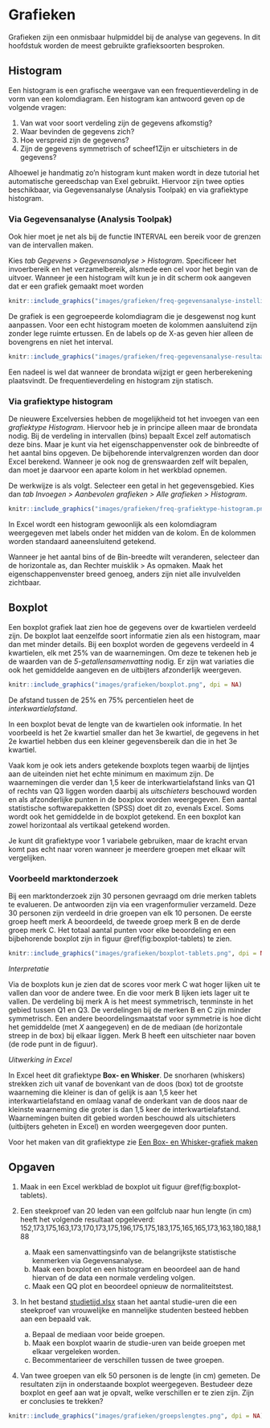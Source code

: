 # Grafieken {#grafieken}

:::{.chapterintro}
Grafieken zijn een onmisbaar hulpmiddel bij de analyse van gegevens. In dit hoofdstuk worden de meest gebruikte grafieksoorten besproken.
:::

## Histogram {#graf-histogram}

Een histogram is een grafische weergave van een frequentieverdeling in de vorm van een kolomdiagram. Een histogram kan antwoord geven op de volgende vragen:

1. Van wat voor soort verdeling zijn de gegevens afkomstig?
1. Waar bevinden de gegevens zich?
1. Hoe verspreid zijn de gegevens?
1. Zijn de gegevens symmetrisch of scheef1Zijn er uitschieters in de gegevens?

Alhoewel je handmatig zo'n histogram kunt maken wordt in deze tutorial het automatische gereedschap van Exel gebruikt. Hiervoor zijn twee opties beschikbaar, via Gegevensanalyse (Analysis Toolpak) en via grafiektype histogram.

### Via Gegevensanalyse (Analysis Toolpak) {.unnumbered}

Ook hier moet je net als bij de functie INTERVAL een bereik voor de grenzen van de intervallen maken.

Kies *tab Gegevens > Gegevensanalyse > Histogram*. Specificeer het invoerbereik en het verzamelbereik, alsmede een cel voor het begin van de uitvoer. Wanneer je een histogram wilt kun je in dit scherm ook aangeven dat er een grafiek gemaakt moet worden

```r
knitr::include_graphics("images/grafieken/freq-gegevensanalyse-instelling.png", dpi = NA)
```

De grafiek is een gegroepeerde kolomdiagram die je desgewenst nog kunt aanpassen. Voor een echt histogram moeten de kolommen aansluitend zijn zonder lege ruimte ertussen. En de labels op de X-as geven hier alleen de bovengrens en niet het interval.

```r
knitr::include_graphics("images/grafieken/freq-gegevensanalyse-resultaat.png", dpi = NA)
```

Een nadeel is wel dat wanneer de brondata wijzigt er geen herberekening plaatsvindt. De frequentieverdeling en histogram zijn statisch.

### Via grafiektype histogram {.unnumbered}

De nieuwere Excelversies hebben de mogelijkheid tot het invoegen van een *grafiektype Histogram*. Hiervoor heb je in principe alleen maar de brondata nodig. Bij de verdeling in intervallen (bins) bepaalt Excel zelf automatisch deze bins. Maar je kunt via het eigenschappenvenster ook de binbreedte of het aantal bins opgeven. De bijbehorende intervalgrenzen worden dan door Excel berekend. Wanneer je ook nog de grenswaarden zelf wilt bepalen, dan moet je daarvoor een aparte kolom in het werkblad opnemen.

De werkwijze is als volgt. Selecteer een getal in het gegevensgebied. Kies dan *tab Invoegen > Aanbevolen grafieken > Alle grafieken > Histogram*.

```r
knitr::include_graphics("images/grafieken/freq-grafiektype-histogram.png", dpi = NA)
```

In Excel wordt een histogram gewoonlijk als een kolomdiagram weergegeven met labels onder het midden van de kolom. En de kolommen worden standaard aaneensluitend getekend.

:::{ .tip}
Wanneer je het aantal bins of de Bin-breedte wilt veranderen, selecteer dan de horizontale as, dan Rechter muisklik > As opmaken. Maak het eigenschappenvenster breed genoeg, anders zijn niet alle invulvelden zichtbaar.
:::

## Boxplot {#graf-boxplot}

Een boxplot grafiek laat zien hoe de gegevens over de kwartielen verdeeld zijn. De boxplot laat eenzelfde soort informatie zien als een histogram, maar dan met minder details. Bij een boxplot worden de gegevens verdeeld in 4 kwartielen, elk met 25% van de waarnemingen. Om deze te tekenen heb je de waarden van de *5-getallensamenvatting* nodig. Er zijn wat variaties die ook het gemiddelde aangeven en de uitbijters afzonderlijk weergeven.

```r
knitr::include_graphics("images/grafieken/boxplot.png", dpi = NA)
```

De afstand tussen de 25% en 75% percentielen heet de *interkwartielafstand*.

In een boxplot bevat de lengte van de kwartielen ook informatie. In het voorbeeld is het 2e kwartiel smaller dan het 3e kwartiel, de gegevens in het 2e kwartiel hebben dus een kleiner gegevensbereik dan die in het 3e kwartiel.

Vaak kom je ook iets anders getekende boxplots tegen waarbij de lijntjes aan de uiteinden niet het echte minimum en maximum zijn. De waarnemingen die verder dan 1,5 keer de interkwartielafstand links van Q1 of rechts van Q3 liggen worden daarbij als *uitschieters* beschouwd worden en als afzonderlijke punten in de boxplox worden weergegeven. Een aantal statistische softwarepakketten (SPSS) doet dit zo, evenals Excel. Soms wordt ook het gemiddelde in de boxplot getekend. En een boxplot kan zowel horizontaal als vertikaal getekend worden.

Je kunt dit grafiektype voor 1 variabele gebruiken, maar de kracht ervan komt pas echt naar voren wanneer je meerdere groepen met elkaar wilt vergelijken.

### Voorbeeld marktonderzoek

Bij een marktonderzoek zijn 30 personen gevraagd om drie merken tablets te evalueren. De antwoorden zijn via een vragenformulier verzameld. Deze 30 personen zijn verdeeld in drie groepen van elk 10 personen. De eerste groep heeft merk A beoordeeld, de tweede groep merk B en de derde groep merk C. Het totaal aantal punten voor elke beoordeling en een bijbehorende boxplot zijn in figuur \@ref(fig:boxplot-tablets) te zien.

```r
knitr::include_graphics("images/grafieken/boxplot-tablets.png", dpi = NA)
```

*Interpretatie*

Via de boxplots kun je zien dat de scores voor merk C wat hoger lijken uit te vallen dan voor de andere twee. En die voor merk B lijken iets lager uit te vallen. De verdeling bij merk A is het meest symmetrisch, tenminste in het gebied tussen Q1 en Q3. De verdelingen bij de merken B en C zijn minder symmetrisch. Een andere beoordelingsmaatstaf voor symmetrie is hoe dicht het gemiddelde (met *X* aangegeven) en de de mediaan (de horizontale streep in de box) bij elkaar liggen. Merk B heeft een uitschieter naar boven (de rode punt in de figuur).

*Uitwerking in Excel*

In Excel heet dit grafiektype **Box- en Whisker**. De snorharen (whiskers) strekken zich uit vanaf de bovenkant van de doos (box) tot de grootste waarneming die kleiner is dan of gelijk is aan 1,5 keer het interkwartielafstand en omlaag vanaf de onderkant van de doos naar de kleinste waarneming die groter is dan 1,5 keer de interkwartielafstand. Waarnemingen buiten dit gebied worden beschouwd als uitschieters (uitbijters geheten in Excel) en worden weergegeven door punten.

Voor het maken van dit grafiektype zie [Een Box- en Whisker-grafiek maken](https://support.microsoft.com/nl-nl/office/een-box-en-whisker-grafiek-maken-62f4219f-db4b-4754-aca8-4743f6190f0d?ui=nl-nl&rs=nl-nl&ad=nl)

## Opgaven {#opg-grafieken}

::: {.sectionexercise}
1. Maak in een Excel werkblad de boxplot uit figuur \@ref(fig:boxplot-tablets).

1. Een steekproef van 20 leden van een golfclub naar hun lengte (in cm) heeft het volgende resultaat opgeleverd: 152,173,175,163,173,170,173,175,196,175,175,183,175,165,165,173,163,180,188,188

    a. Maak een samenvattingsinfo van de belangrijkste statistische kenmerken via Gegevensanalyse.
    b. Maak een boxplot en een histogram en beoordeel aan de hand hiervan of de data een normale verdeling volgen.
    c. Maak een QQ plot en beoordeel opnieuw de normaliteitstest.

1. In het bestand [studietijd.xlsx](data/studietijd.xlsx) staan het aantal studie-uren die een steekproef van vrouwelijke en mannelijke studenten besteed hebben aan een bepaald vak.

    a. Bepaal de mediaan voor beide groepen.
    b. Maak een boxplot waarin de studie-uren van beide groepen met elkaar vergeleken worden.
    c. Becommentarieer de verschillen tussen de twee groepen.

1. Van twee groepen van elk 50 personen is de lengte (in cm) gemeten. De resultaten zijn in onderstaande boxplot weergegeven. Bestudeer deze boxplot en geef aan wat je opvalt, welke verschillen er te zien zijn. Zijn er conclusies te trekken?

```r
knitr::include_graphics("images/grafieken/groepslengtes.png", dpi = NA)
```

:::
